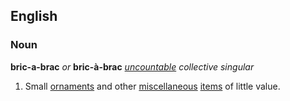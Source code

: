 ==English==
===Noun===
'''bric-a-brac''' ''or'' '''bric-à-brac''' ''[[uncountable]] collective singular''

#Small [[ornament]]s and other [[miscellaneous]] [[item]]s of little value.